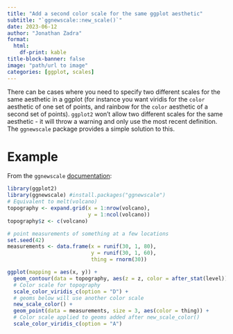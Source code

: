 ```yaml
---
title: "Add a second color scale for the same ggplot aesthetic"
subtitle: "`ggnewscale::new_scale()`"
date: 2023-06-12
author: "Jonathan Zadra"
format:
  html:
    df-print: kable
title-block-banner: false
image: "path/url to image"
categories: [ggplot, scales]
---
```


There can be cases where you need to specify two different scales for the same aesthetic in a ggplot (for instance you want viridis for the `color` aesthetic of one set of points, and rainbow for the `color` aesthetic of a second set of points). `ggplot2` won't allow two different scales for the same aesthetic - it will throw a warning and only use the most recent definition. The `ggnewscale` package provides a simple solution to this.

# Example

From the `ggnewscale` [documentation](https://eliocamp.github.io/ggnewscale/):

```r
library(ggplot2)
library(ggnewscale) #install.packages("ggnewscale")
# Equivalent to melt(volcano)
topography <- expand.grid(x = 1:nrow(volcano),
                          y = 1:ncol(volcano))
topography$z <- c(volcano)

# point measurements of something at a few locations
set.seed(42)
measurements <- data.frame(x = runif(30, 1, 80),
                           y = runif(30, 1, 60),
                           thing = rnorm(30))

ggplot(mapping = aes(x, y)) +
  geom_contour(data = topography, aes(z = z, color = after_stat(level))) +
  # Color scale for topography
  scale_color_viridis_c(option = "D") +
  # geoms below will use another color scale
  new_scale_color() +
  geom_point(data = measurements, size = 3, aes(color = thing)) +
  # Color scale applied to geoms added after new_scale_color()
  scale_color_viridis_c(option = "A")

```
